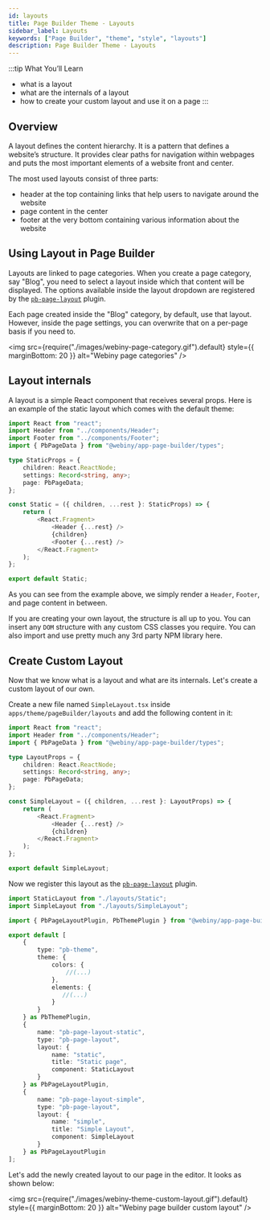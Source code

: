 ```yaml
---
id: layouts
title: Page Builder Theme - Layouts
sidebar_label: Layouts
keywords: ["Page Builder", "theme", "style", "layouts"]
description: Page Builder Theme - Layouts
---
```


<!-- Always include this section on top of the page. -->

:::tip What You’ll Learn

- what is a layout
- what are the internals of a layout
- how to create your custom layout and use it on a page
:::

## Overview
A layout defines the content hierarchy. It is a pattern that defines a website’s structure. It provides clear paths for navigation within webpages and puts the most important elements of a website front and center.

The most used layouts consist of three parts:
- header at the top containing links that help users to navigate around the website
- page content in the center
- footer at the very bottom containing various information about the website

## Using Layout in Page Builder
Layouts are linked to page categories. When you create a page category, say "Blog", you need to select a layout inside which that content will be displayed.
The options available inside the layout dropdown are registered by the [`pb-page-layout`](/docs/references/page-builder/plugins#pb-page-layout) plugin.

Each page created inside the "Blog" category, by default, use that layout.
However, inside the page settings, you can overwrite that on a per-page basis if you need to.

<!-- vale off -->

<img
  src={require("./images/webiny-page-category.gif").default}
  style={{ marginBottom: 20 }}
  alt="Webiny page categories"
/>

<!-- vale on -->

## Layout internals

A layout is a simple React component that receives several props. Here is an example of the static layout which comes with the default theme:

```ts title="apps/theme/pageBuilder/layouts/Static.tsx"
import React from "react";
import Header from "../components/Header";
import Footer from "../components/Footer";
import { PbPageData } from "@webiny/app-page-builder/types";

type StaticProps = {
    children: React.ReactNode;
    settings: Record<string, any>;
    page: PbPageData;
};

const Static = ({ children, ...rest }: StaticProps) => {
    return (
        <React.Fragment>
            <Header {...rest} />
            {children}
            <Footer {...rest} />
        </React.Fragment>
    );
};

export default Static;
```
As you can see from the example above, we simply render a `Header`, `Footer`, and page content in between.

If you are creating your own layout, the structure is all up to you.
You can insert any `DOM` structure with any custom CSS classes you require. You can also import and use pretty much any 3rd party NPM library here.

## Create Custom Layout
Now that we know what is a layout and what are its internals.
Let's create a custom layout of our own.

Create a new file named `SimpleLayout.tsx` inside `apps/theme/pageBuilder/layouts` and add the following content in it:

```ts title="apps/theme/pageBuilder/layouts/SimpleLayout.tsx"
import React from "react";
import Header from "../components/Header";
import { PbPageData } from "@webiny/app-page-builder/types";

type LayoutProps = {
    children: React.ReactNode;
    settings: Record<string, any>;
    page: PbPageData;
};

const SimpleLayout = ({ children, ...rest }: LayoutProps) => {
    return (
        <React.Fragment>
            <Header {...rest} />
            {children}
        </React.Fragment>
    );
};

export default SimpleLayout;
```

Now we register this layout as the [`pb-page-layout`](/docs/references/page-builder/plugins#pb-page-layout) plugin.

```ts {2,27-35} title="apps/theme/pageBuilder/index.ts"
import StaticLayout from "./layouts/Static";
import SimpleLayout from "./layouts/SimpleLayout";

import { PbPageLayoutPlugin, PbThemePlugin } from "@webiny/app-page-builder/types";

export default [
    {
        type: "pb-theme",
        theme: {
            colors: {
                //(...)
            },
            elements: {
               //(...)
            }
        }
    } as PbThemePlugin,
    {
        name: "pb-page-layout-static",
        type: "pb-page-layout",
        layout: {
            name: "static",
            title: "Static page",
            component: StaticLayout
        }
    } as PbPageLayoutPlugin,
    {
        name: "pb-page-layout-simple",
        type: "pb-page-layout",
        layout: {
            name: "simple",
            title: "Simple Layout",
            component: SimpleLayout
        }
    } as PbPageLayoutPlugin
];
```

Let's add the newly created layout to our page in the editor. It looks as shown below:

<!-- vale off -->

<img
  src={require("./images/webiny-theme-custom-layout.gif").default}
  style={{ marginBottom: 20 }}
  alt="Webiny page builder custom layout"
/>

<!-- vale on -->